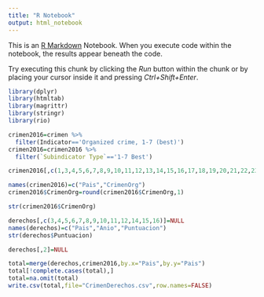 ---
title: "R Notebook"
output: html_notebook
---

This is an [R Markdown](http://rmarkdown.rstudio.com) Notebook. When you execute code within the notebook, the results appear beneath the code. 

Try executing this chunk by clicking the *Run* button within the chunk or by placing your cursor inside it and pressing *Ctrl+Shift+Enter*. 

```{r}
library(dplyr)
library(htmltab)
library(magrittr)
library(stringr)
library(rio)

crimen2016=crimen %>%
  filter(Indicator=='Organized crime, 1-7 (best)')
crimen2016=crimen2016 %>%
  filter(`Subindicator Type`=='1-7 Best')

crimen2016[,c(1,3,4,5,6,7,8,9,10,11,12,13,14,15,16,17,18,19,20,21,22,23,25,26,27,28,29)]=NULL

names(crimen2016)=c("Pais","CrimenOrg")
crimen2016$CrimenOrg=round(crimen2016$CrimenOrg,1)

str(crimen2016$CrimenOrg)

derechos[,c(3,4,5,6,7,8,9,10,11,12,14,15,16)]=NULL
names(derechos)=c("Pais","Anio","Puntuacion")
str(derechos$Puntuacion)

derechos[,2]=NULL

total=merge(derechos,crimen2016,by.x="Pais",by.y="Pais")
total[!complete.cases(total),]
total=na.omit(total)
write.csv(total,file="CrimenDerechos.csv",row.names=FALSE)
```

